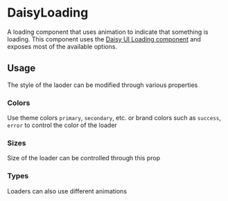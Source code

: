 
# DaisyLoading

<Meta of={PrimaryStory} />

A loading component that uses animation to indicate that something is loading. This component
uses the [Daisy UI Loading component](https://daisyui.com/components/loading/) and exposes most of the
available options.

<div className="p-8 border-1 rounded border-gray-200 shadow-sm shadow-gray-200 dark:shadow-none dark:border-gray-800 dark:bg-slate-900">
    <Story of={PrimaryStory.Playground} />
</div>
<Source of={PrimaryStory.Playground} />

<Controls />

## Usage

The style of the laoder can be modified through various properties

### Colors

Use theme colors `primary`, `secondary`, etc. or brand colors such as `success`, `error` to control the color of the loader

<div className="p-8 border-1 rounded border-gray-200 shadow-sm shadow-gray-200 dark:shadow-none dark:border-gray-800 dark:bg-slate-900">
    <Story of={VariationsStories.Colors} />
</div>

### Sizes

Size of the loader can be controlled through this prop

<div className="p-8 border-1 rounded border-gray-200 shadow-sm shadow-gray-200 dark:shadow-none dark:border-gray-800 dark:bg-slate-900">
    <Story of={VariationsStories.Sizes} />
</div>

### Types

Loaders can also use different animations

<div className="p-8 border-1 rounded border-gray-200 shadow-sm shadow-gray-200 dark:shadow-none dark:border-gray-800 dark:bg-slate-900">
    <Story of={VariationsStories.Types} />
</div>
